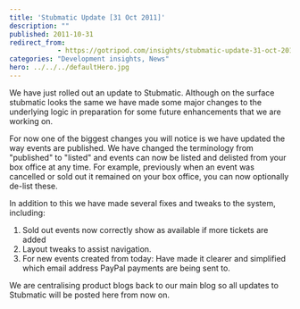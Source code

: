 ```yaml
---
title: 'Stubmatic Update [31 Oct 2011]'
description: ""
published: 2011-10-31
redirect_from: 
            - https://gotripod.com/insights/stubmatic-update-31-oct-2011/
categories: "Development insights, News"
hero: ../../../defaultHero.jpg
---
```

We have just rolled out an update to Stubmatic. Although on the surface stubmatic looks the same we have made some major changes to the underlying logic in preparation for some future enhancements that we are working on.

For now one of the biggest changes you will notice is we have updated the way events are published. We have changed the terminology from "published" to "listed" and events can now be listed and delisted from your box office at any time. For example, previously when an event was cancelled or sold out it remained on your box office, you can now optionally de-list these.

In addition to this we have made several fixes and tweaks to the system, including:

1. Sold out events now correctly show as available if more tickets are added
2. Layout tweaks to assist navigation.
3. For new events created from today: Have made it clearer and simplified which email address PayPal payments are being sent to.

We are centralising product blogs back to our main blog so all updates to Stubmatic will be posted here from now on.
